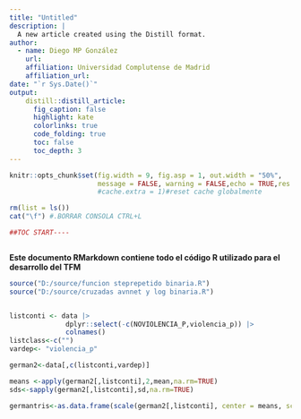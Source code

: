 ```yaml
---
title: "Untitled"
description: |
  A new article created using the Distill format.
author:
  - name: Diego MP González
    url: 
    affiliation: Universidad Complutense de Madrid
    affiliation_url: 
date: "`r Sys.Date()`"
output: 
    distill::distill_article:
      fig_caption: false
      highlight: kate
      colorlinks: true
      code_folding: true
      toc: false 
      toc_depth: 3
---
```


```r
knitr::opts_chunk$set(fig.width = 9, fig.asp = 1, out.width = "50%",
                      message = FALSE, warning = FALSE,echo = TRUE,res = 400,cache = FALSE)#,
                      #cache.extra = 1)#reset cache globalmente

rm(list = ls())
cat("\f") #.BORRAR CONSOLA CTRL+L

##TOC START----
```

```r

```

**Este documento RMarkdown contiene todo el código R utilizado para el desarrollo del TFM**

```r

source("D:/source/funcion steprepetido binaria.R")
source("D:/source/cruzadas avnnet y log binaria.R")


listconti <- data |> 
              dplyr::select(-c(NOVIOLENCIA_P,violencia_p)) |> 
              colnames()
listclass<-c("")
vardep<- "violencia_p"

german2<-data[,c(listconti,vardep)]

means <-apply(german2[,listconti],2,mean,na.rm=TRUE)
sds<-sapply(german2[,listconti],sd,na.rm=TRUE)

germantris<-as.data.frame(scale(german2[,listconti], center = means, scale = sds))



```
